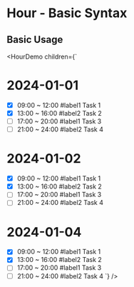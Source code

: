 # Hour - Basic Syntax


## Basic Usage

<HourDemo
        children={`
# 2024-01-01
- [x] 09:00 ~ 12:00 #label1 Task 1
- [x] 13:00 ~ 16:00 #label2 Task 2
- [ ] 17:00 ~ 20:00 #label1 Task 3
- [ ] 21:00 ~ 24:00 #label2 Task 4
# 2024-01-02
- [x] 09:00 ~ 12:00 #label1 Task 1
- [x] 13:00 ~ 16:00 #label2 Task 2
- [ ] 17:00 ~ 20:00 #label1 Task 3
- [ ] 21:00 ~ 24:00 #label2 Task 4
# 2024-01-04
- [x] 09:00 ~ 12:00 #label1 Task 1
- [x] 13:00 ~ 16:00 #label2 Task 2
- [ ] 17:00 ~ 20:00 #label1 Task 3
- [ ] 21:00 ~ 24:00 #label2 Task 4
`}
/>
